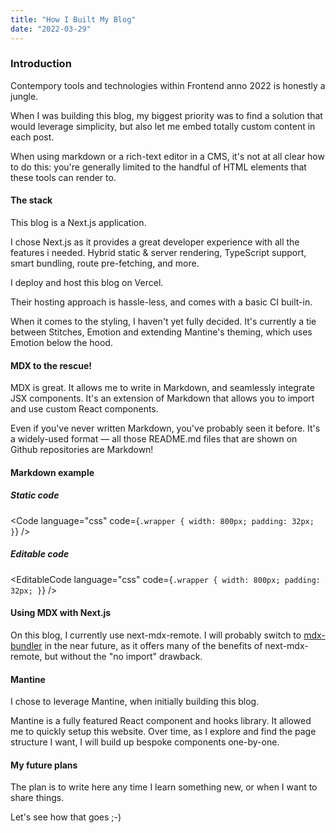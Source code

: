 ```yaml
---
title: "How I Built My Blog"
date: "2022-03-29"
---
```


### Introduction

Contempory tools and technologies within Frontend anno 2022 is honestly a jungle.

When I was building this blog, my biggest priority was to find a solution that would leverage simplicity,
but also let me embed totally custom content in each post.

When using markdown or a rich-text editor in a CMS, it's not at all clear how to do this:
you're generally limited to the handful of HTML elements that these tools can render to.

#### The stack

This blog is a Next.js application.

I chose Next.js as it provides a great developer experience with all the features i needed.
Hybrid static & server rendering, TypeScript support, smart bundling, route pre-fetching, and more.

I deploy and host this blog on Vercel.

Their hosting approach is hassle-less, and comes with a basic CI built-in.

When it comes to the styling, I haven't yet fully decided.
It's currently a tie between Stitches, Emotion and extending Mantine's theming, which uses Emotion below the hood.

#### MDX to the rescue!

MDX is great. It allows me to write in Markdown, and seamlessly integrate JSX components.
It's an extension of Markdown that allows you to import and use custom React components.

Even if you've never written Markdown, you've probably seen it before.
It's a widely-used format — all those README.md files that are shown on Github repositories are Markdown!

#### Markdown example

##### Static code

<Code
  language="css"
  code={`
.wrapper {
  width: 800px;
  padding: 32px;
}
`}
/>

##### Editable code

<EditableCode
  language="css"
  code={`
.wrapper {
  width: 800px;
  padding: 32px;
}
`}
/>

#### Using MDX with Next.js

On this blog, I currently use next-mdx-remote. I will probably switch to [mdx-bundler](https://github.com/kentcdodds/mdx-bundler)
in the near future, as it offers many of the benefits of next-mdx-remote, but without the "no import" drawback.

#### Mantine

I chose to leverage Mantine, when initially building this blog.

Mantine is a fully featured React component and hooks library. It allowed me to quickly setup this website.
Over time, as I explore and find the page structure I want, I will build up bespoke components one-by-one.

#### My future plans

The plan is to write here any time I learn something new, or when I want to share things.

Let's see how that goes ;-)
